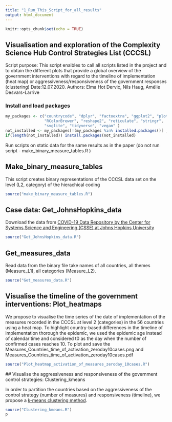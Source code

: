 ```yaml
---
title: "1_Run_This_Script_for_all_results"
output: html_document
---
```


```r
knitr::opts_chunk$set(echo = TRUE)
```


## Visualisation and exploration of the Complexity Science Hub Control Strategies List (CCCSL)
Script purpose: This script enalbles to call all scripts listed in the project and to obtain the different plots that provide a global overview of the government interventions with regard to the timeline of implementation (heat map) or aggressiveness/responsiveness of the government responses (clustering)
Date:12.07.2020.
Authors: Elma Hot Dervic, Nils Haug, Amélie Desvars-Larrive


### Install and load packages
```r
my_packages <- c("countrycode", "dplyr", "factoextra", "ggplot2", "plot3D", "plotly", 
                 "RColorBrewer", "reshape2", "reticulate", "stringr", 
                 "svglite", "tidyverse", "vegan" )  
not_installed <- my_packages[!(my_packages %in% installed.packages()[ , "Package"])]    # Extract not installed packages
if(length(not_installed)) install.packages(not_installed)                               # Install not installed packages
```


Run scripts on static data for the same results as in the paper (do not run script - make_binary_measure_tables.R )

## Make_binary_measure_tables
This script creates binary representations of the CCCSL data set on the level (L2, category) of the hierachical coding
```r
source("make_binary_measure_tables.R")
```



## Case data: Get_JohnsHopkins_data
Download the data from [COVID-19 Data Repository by the Center for Systems Science and Engineering (CSSE) at Johns Hopkins University](https://github.com/CSSEGISandData/COVID-19)

```r
source("Get_JohnsHopkins_data.R")
```

## Get_measures_data
Read data from the binary file take names of all countries, all themes (Measure_L1), all categories (Measure_L2).

```r
source("Get_measures_data.R")
```

## Visualise the timeline of the government interventions: Plot_heatmaps
We propose to visualise the time series of the date of implementation of the measures recorded in the CCCSL at level 2 (categories) in the 56 countries using a heat map. To highlight country-based differences in the timeline of implementation thorough the epidemic, we used the epidemic age instead of calendar time and considered t0 as the day when the number of confirmed cases reaches 10.
To plot and save the Measures_Countries_time_of_activation\_zeroday10cases.png and Measures_Countries_time_of_activation_zeroday10cases.pdf

```r

source("Plot_heatmap_activation_of_measures_zeroday_10cases.R")

```

 ## Visualise the aggressiveness and responsiveness of the government control strategies: Clustering_kmeans
 
 In order to partition the countries based on the aggressiveness of the control strategy (number of measures) and responsiveness (timeline), we propose a [k-means clustering method](https://doi.org/10.3390/j2020016).

```r
source("Clustering_kmeans.R")
p
```

